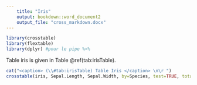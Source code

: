 ```yaml
---
    title: "Iris"
    output: bookdown::word_document2
    output_file: "cross_markdown.docx"
---
```



```r
library(crosstable)
library(flextable)
library(dplyr) #pour le pipe %>% 
```

Table iris is given in Table \@ref(tab:irisTable).

```r
cat("<caption> (\\#tab:irisTable) Table Iris </caption> \n\r ")
crosstable(iris, Sepal.Length, Sepal.Width, by=Species, test=TRUE, total="column") %>% cross_to_flextable
```